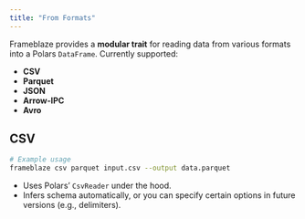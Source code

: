 ```yaml
---
title: "From Formats"
---
```


Frameblaze provides a **modular trait** for reading data from various formats into a Polars `DataFrame`. Currently supported:

- **CSV**
- **Parquet**
- **JSON**
- **Arrow-IPC**
- **Avro**

## CSV

```bash
# Example usage
frameblaze csv parquet input.csv --output data.parquet
```

- Uses Polars' `CsvReader` under the hood.
- Infers schema automatically, or you can specify certain options in future versions (e.g., delimiters).